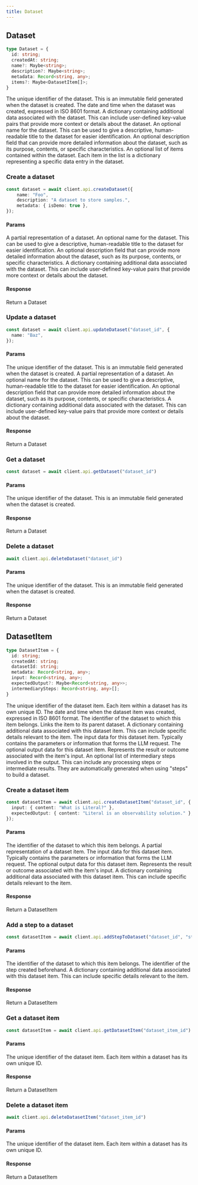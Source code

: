 ```yaml
---
title: Dataset
---
```


## Dataset

```typescript
type Dataset = {
  id: string;
  createdAt: string;
  name?: Maybe<string>;
  description?: Maybe<string>;
  metadata: Record<string, any>;
  items?: Maybe<DatasetItem[]>;
}
```

<ParamField path="id" type="string">
  The unique identifier of the dataset. This is an immutable field generated when the dataset is created.
</ParamField>

<ParamField path="createdAt" type="string">
  The date and time when the dataset was created, expressed in ISO 8601 format. 
</ParamField>

<ParamField path="metadata" type="Record<string, any>">
  A dictionary containing additional data associated with the dataset. This can include user-defined key-value pairs that provide more context or details about the dataset.
</ParamField>

<ParamField path="name" type="Maybe<string>">
  An optional name for the dataset. This can be used to give a descriptive, human-readable title to the dataset for easier identification.
</ParamField>

<ParamField path="description" type="Maybe<string>">
  An optional description field that can provide more detailed information about the dataset, such as its purpose, contents, or specific characteristics.
</ParamField>

<ParamField path="items" type="Maybe<DatasetItem[]>">
  An optional list of items contained within the dataset. Each item in the list is a dictionary representing a specific data entry in the dataset.
</ParamField>

### Create a dataset

```typescript 
const dataset = await client.api.createDataset({
    name: "Foo", 
    description: "A dataset to store samples.", 
    metadata: { isDemo: true },
});
```

#### Params

<ParamField path="dataset" type="DatasetInput">
  A partial representation of a dataset.
</ParamField>

<ParamField path="dataset.name" type="Maybe<string>">
  An optional name for the dataset. This can be used to give a descriptive, human-readable title to the dataset for easier identification.
</ParamField>

<ParamField path="dataset.description" type="Maybe<string>">
  An optional description field that can provide more detailed information about the dataset, such as its purpose, contents, or specific characteristics.
</ParamField>

<ParamField path="dataset.metadata" type="Maybe<Record<string, any>>">
  A dictionary containing additional data associated with the dataset. This can include user-defined key-value pairs that provide more context or details about the dataset.
</ParamField>

#### Response

<ResponseField name="dataset" type="Dataset">
  Return a Dataset
</ResponseField>

### Update a dataset

```typescript 
const dataset = await client.api.updateDataset("dataset_id", {
  name: "Baz",
});
```

#### Params

<ParamField path="id" type="string">
  The unique identifier of the dataset. This is an immutable field generated when the dataset is created.
</ParamField>

<ParamField path="dataset" type="DatasetInput">
  A partial representation of a dataset.
</ParamField>

<ParamField path="dataset.name" type="Maybe<string>">
  An optional name for the dataset. This can be used to give a descriptive, human-readable title to the dataset for easier identification.
</ParamField>

<ParamField path="dataset.description" type="Maybe<string>">
  An optional description field that can provide more detailed information about the dataset, such as its purpose, contents, or specific characteristics.
</ParamField>

<ParamField path="dataset.metadata" type="Maybe<Record<string, any>>">
  A dictionary containing additional data associated with the dataset. This can include user-defined key-value pairs that provide more context or details about the dataset.
</ParamField>

#### Response

<ResponseField name="dataset" type="Dataset">
  Return a Dataset
</ResponseField>

### Get a dataset

```typescript
const dataset = await client.api.getDataset("dataset_id")
```

#### Params

<ParamField path="id" type="string">
  The unique identifier of the dataset. This is an immutable field generated when the dataset is created.
</ParamField>

#### Response

<ResponseField name="dataset" type="Dataset">
  Return a Dataset
</ResponseField>

### Delete a dataset

```typescript
await client.api.deleteDataset("dataset_id")
```

#### Params

<ParamField path="id" type="string">
  The unique identifier of the dataset. This is an immutable field generated when the dataset is created.
</ParamField>

#### Response

<ResponseField name="dataset" type="Dataset">
  Return a Dataset
</ResponseField>

## DatasetItem

```typescript
type DatasetItem = {
  id: string;
  createdAt: string;
  datasetId: string;
  metadata: Record<string, any>;
  input: Record<string, any>;
  expectedOutput?: Maybe<Record<string, any>>;
  intermediarySteps: Record<string, any>[];
}
```

<ParamField path="id" type="string">
  The unique identifier of the dataset item. Each item within a dataset has its own unique ID.
</ParamField>

<ParamField path="createdAt" type="string">
   The date and time when the dataset item was created, expressed in ISO 8601 format.
</ParamField>

<ParamField path="datasetId" type="string">
  The identifier of the dataset to which this item belongs. Links the item to its parent dataset.
</ParamField>

<ParamField path="metadata" type="Record<string, any>">
  A dictionary containing additional data associated with this dataset item. This can include specific details relevant to the item.
</ParamField>

<ParamField path="input" type="Record<string, any>">
  The input data for this dataset item. Typically contains the parameters or information that forms the LLM request.
</ParamField>

<ParamField path="expectedOutput" type="Maybe<Record<string, any>>">
  The optional output data for this dataset item. Represents the result or outcome associated with the item's input.
</ParamField>

<ParamField path="intermediarySteps" type="Record<string, any>[]">
  An optional list of intermediary steps involved in the output. This can include any processing steps or intermediate results. They are automatically generated when using "steps" to build a dataset.
</ParamField>


### Create a dataset item

```typescript
const datasetItem = await client.api.createDatasetItem("dataset_id", {
  input: { content: "What is Literal?" },
  expectedOutput: { content: "Literal is an observability solution." },
});
```

#### Params

<ParamField path="datasetId" type="string">
  The identifier of the dataset to which this item belongs.
</ParamField>

<ParamField path="datasetItem" type="DatasetItemInput">
  A partial representation of a dataset item.
</ParamField>

<ParamField path="datasetItem.input" type="Record<string, any>">
  The input data for this dataset item. Typically contains the parameters or information that forms the LLM request.
</ParamField>

<ParamField path="datasetItem.expectedOutput" type="Maybe<Record<string, any>>">
  The optional output data for this dataset item. Represents the result or outcome associated with the item's input.
</ParamField>

<ParamField path="datasetItem.metadata" type="Maybe<Record<string, any>>">
  A dictionary containing additional data associated with this dataset item. This can include specific details relevant to the item.
</ParamField>

#### Response

<ResponseField name="datasetItem" type="DatasetItem">
  Return a DatasetItem
</ResponseField>

### Add a step to a dataset

```typescript
const datasetItem = await client.api.addStepToDataset("dataset_id", "step_id");
```

#### Params

<ParamField path="datasetId" type="string">
  The identifier of the dataset to which this item belongs. 
</ParamField>

<ParamField path="stepId" type="string">
  The identifier of the step created beforehand. 
</ParamField>

<ParamField path="metadata" type="Maybe<Record<string, any>>">
  A dictionary containing additional data associated with this dataset item. This can include specific details relevant to the item.
</ParamField>

#### Response

<ResponseField name="datasetItem" type="DatasetItem">
  Return a DatasetItem
</ResponseField>

### Get a dataset item

```typescript
const datasetItem = await client.api.getDatasetItem("dataset_item_id")
```

#### Params

<ParamField path="id" type="string">
  The unique identifier of the dataset item. Each item within a dataset has its own unique ID.
</ParamField>

#### Response

<ResponseField name="datasetItem" type="DatasetItem">
  Return a DatasetItem
</ResponseField>

### Delete a dataset item

```typescript
await client.api.deleteDatasetItem("dataset_item_id")
```

#### Params

<ParamField path="id" type="string">
  The unique identifier of the dataset item. Each item within a dataset has its own unique ID.
</ParamField>

#### Response

<ResponseField name="datasetItem" type="DatasetItem">
  Return a DatasetItem
</ResponseField>

